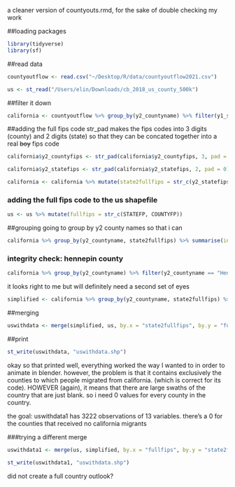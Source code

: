 
a cleaner version of countyouts.rmd, for the sake of double checking my work

##loading packages
```r
library(tidyverse)
library(sf)
```

##read data
```r
countyoutflow <- read.csv("~/Desktop/R/data/countyoutflow2021.csv")

us <- st_read("/Users/elin/Downloads/cb_2018_us_county_500k")
```
##filter it down
```r
california <- countyoutflow %>% group_by(y2_countyname) %>% filter(y1_statefips == "6" & y2_statefips !=96 & y2_statefips !=97 & y2_statefips !=98)
```

##adding the full fips code
str_pad makes the fips codes into 3 digits (county) and 2 digits (state) so that they can be concated together into a real ~~boy~~ fips code
```r
california$y2_countyfips <- str_pad(california$y2_countyfips, 3, pad = 0)

california$y2_statefips <- str_pad(california$y2_statefips, 2, pad = 0)

california <- california %>% mutate(state2fullfips = str_c(y2_statefips, y2_countyfips))
```

### adding the full fips code to the us shapefile
```r
us <- us %>% mutate(fullfips = str_c(STATEFP, COUNTYFP))
```

##grouping
going to group by y2 county names so that i can 
```r
california %>% group_by(y2_countyname, state2fullfips) %>% summarise(individuals = sum(n2))
```

### integrity check: hennepin county
```r
california %>% group_by(y2_countyname) %>% filter(y2_countyname == "Hennepin County") %>% summarise(individuals = sum(n2))
```
it looks right to me but will definitely need a second set of eyes

```r
simplified <- california %>% group_by(y2_countyname, state2fullfips) %>% summarise(individuals = sum(n2))
```

##merging
```r
uswithdata <- merge(simplified, us, by.x = "state2fullfips", by.y = "fullfips")
```

##print
```r
st_write(uswithdata, "uswithdata.shp")
```

okay so that printed well, everything worked the way I wanted to in order to animate in blender. however, the problem is that it contains exclusively the counties to which people migrated from california. (which is correct for its code). HOWEVER (again), it means that there are large swaths of the country that are just blank. so i need 0 values for every county in the country. 

the goal: uswithdata1 has 3222 observations of 13 variables. there's a 0 for the counties that received no california migrants

###trying a different merge
```r
uswithdata1 <- merge(us, simplified, by.x = "fullfips", by.y = "state2fullfips", all.x = TRUE)

st_write(uswithdata1, "uswithdata.shp")
```

did not create a full country outlook? 
